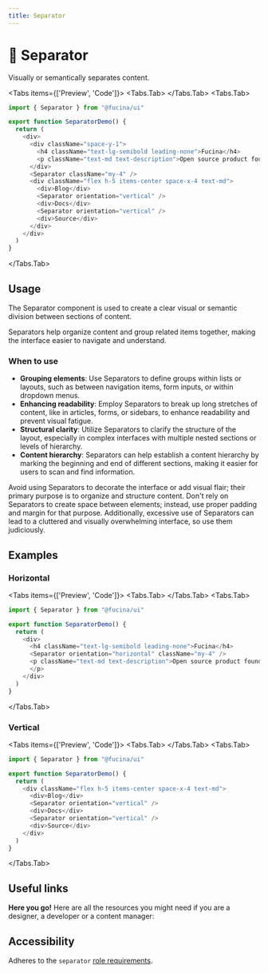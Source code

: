 ```yaml
---
title: Separator
---
```




# 💠 Separator

Visually or semantically separates content.

<Tabs items={['Preview', 'Code']}>
<Tabs.Tab>
  <SeparatorPreview />
</Tabs.Tab>
<Tabs.Tab>
```js copy filename="separator.tsx"
import { Separator } from "@fucina/ui"

export function SeparatorDemo() {
  return (
    <div>
      <div className="space-y-1">
        <h4 className="text-lg-semibold leading-none">Fucina</h4>
        <p className="text-md text-description">Open source product foundry</p>
      </div>
      <Separator className="my-4" />
      <div className="flex h-5 items-center space-x-4 text-md">
        <div>Blog</div>
        <Separator orientation="vertical" />
        <div>Docs</div>
        <Separator orientation="vertical" />
        <div>Source</div>
      </div>
    </div>
  )
}
```
</Tabs.Tab>
</Tabs>

## Usage

The Separator component is used to create a clear visual or semantic division between sections of content.

Separators help organize content and group related items together, making the interface easier to navigate and understand.

### When to use

- **Grouping elements**: Use Separators to define groups within lists or layouts, such as between navigation items, form inputs, or within dropdown menus.
- **Enhancing readability**: Employ Separators to break up long stretches of content, like in articles, forms, or sidebars, to enhance readability and prevent visual fatigue.
- **Structural clarity**: Utilize Separators to clarify the structure of the layout, especially in complex interfaces with multiple nested sections or levels of hierarchy.
- **Content hierarchy**: Separators can help establish a content hierarchy by marking the beginning and end of different sections, making it easier for users to scan and find information.

Avoid using Separators to decorate the interface or add visual flair; their primary purpose is to organize and structure content. Don't rely on Separators to create space between elements; instead, use proper padding and margin for that purpose. Additionally, excessive use of Separators can lead to a cluttered and visually overwhelming interface, so use them judiciously.

## Examples

### Horizontal

<Tabs items={['Preview', 'Code']}>
<Tabs.Tab>
  <SeparatorHorizontal />
</Tabs.Tab>
<Tabs.Tab>
```js copy /orientation="horizontal"/ filename="separator.tsx"
import { Separator } from "@fucina/ui"

export function SeparatorDemo() {
  return (
    <div>
      <h4 className="text-lg-semibold leading-none">Fucina</h4>
      <Separator orientation="horizontal" className="my-4" />
      <p className="text-md text-description">Open source product foundry
      </p>
    </div>
  )
}
```
</Tabs.Tab>
</Tabs>

### Vertical

<Tabs items={['Preview', 'Code']}>
<Tabs.Tab>
  <SeparatorVertical />
</Tabs.Tab>
<Tabs.Tab>
```js copy /orientation="vertical"/ filename="separator.tsx"
import { Separator } from "@fucina/ui"

export function SeparatorDemo() {
  return (
    <div className="flex h-5 items-center space-x-4 text-md">
      <div>Blog</div>
      <Separator orientation="vertical" />
      <div>Docs</div>
      <Separator orientation="vertical" />
      <div>Source</div>
    </div>
  )
}
```
</Tabs.Tab>
</Tabs>

## Useful links

**Here you go!** Here are all the resources you might need if you are a designer, a developer or a content manager:

<Cards className="mt-8">
  <Card
    title="🤖 Storybook"
    href="https://fucina-storybook.vercel.app/?path=/docs/components-separator--documentation"
  />
  <Card
    title="🪄 Figma"
    href="https://www.figma.com/design/Jfto7FUoU7mSpnv9uESD60/%F0%9F%94%A5-Fucina---Design-System?node-id=639-29721&t=BERFxjM8vy494uCE-1"
  />
  <Card
    title="🐝 API Reference"
    href="https://www.radix-ui.com/primitives/docs/components/separator#api-reference"
  />
</Cards>

## Accessibility

Adheres to the `separator` [role requirements](https://www.w3.org/TR/wai-aria-1.2/#separator).
